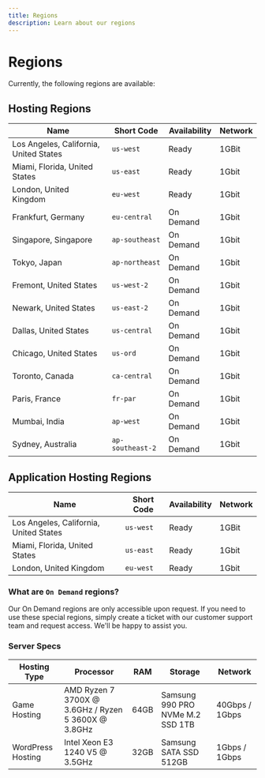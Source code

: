 ```yaml
---
title: Regions
description: Learn about our regions
---
```


# Regions

Currently, the following regions are available:

## Hosting Regions

| Name                                   | Short Code       | Availability | Network |
| -------------------------------------- | ---------------- | ------------ | ------- |
| Los Angeles, California, United States | `us-west`        | Ready        | 1GBit   |
| Miami, Florida, United States          | `us-east`        | Ready        | 1Gbit   |
| London, United Kingdom                 | `eu-west`        | Ready        | 1Gbit   |
| Frankfurt, Germany                     | `eu-central`     | On Demand    | 1Gbit   |
| Singapore, Singapore                   | `ap-southeast`   | On Demand    | 1Gbit   |
| Tokyo, Japan                           | `ap-northeast`   | On Demand    | 1Gbit   |
| Fremont, United States                 | `us-west-2`      | On Demand    | 1Gbit   |
| Newark, United States                  | `us-east-2`      | On Demand    | 1Gbit   |
| Dallas, United States                  | `us-central`     | On Demand    | 1Gbit   |
| Chicago, United States                 | `us-ord`         | On Demand    | 1Gbit   |
| Toronto, Canada                        | `ca-central`     | On Demand    | 1Gbit   |
| Paris, France                          | `fr-par`         | On Demand    | 1Gbit   |
| Mumbai, India                          | `ap-west`        | On Demand    | 1Gbit   |
| Sydney, Australia                      | `ap-southeast-2` | On Demand    | 1Gbit   |

## Application Hosting Regions

| Name                                   | Short Code       | Availability | Network |
| -------------------------------------- | ---------------- | ------------ | ------- |
| Los Angeles, California, United States | `us-west`        | Ready        | 1GBit   |
| Miami, Florida, United States          | `us-east`        | Ready        | 1Gbit   |
| London, United Kingdom                 | `eu-west`        | Ready        | 1Gbit   |

### What are `On Demand` regions?

Our On Demand regions are only accessible upon request. If you need to use these special regions, simply create a ticket with our customer support team and request access. We'll be happy to assist you.

### Server Specs

| Hosting Type      | Processor                                           | RAM    | Storage                             | Network        |
| ----------------- | --------------------------------------------------- | ------ | ----------------------------------- | -------------- |
| Game Hosting      | AMD Ryzen 7 3700X @ 3.6GHz / Ryzen 5 3600X @ 3.8GHz | 64GB   | Samsung 990 PRO NVMe M.2 SSD 1TB    | 40Gbps / 1Gbps |
| WordPress Hosting | Intel Xeon E3 1240 V5 @ 3.5GHz                      | 32GB   | Samsung SATA SSD 512GB              | 1Gbps / 1Gbps  |
